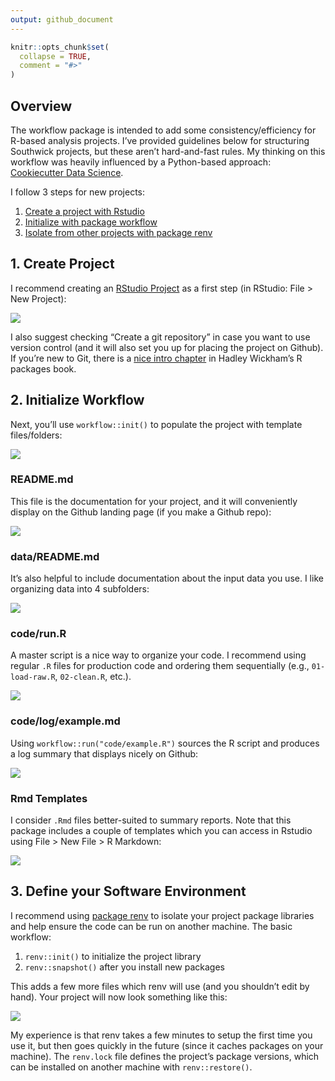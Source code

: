 ---
output: github_document
---
<!-- setup-project.md is generated from setup-project.Rmd. Please edit that file -->

```{r, include = FALSE}
knitr::opts_chunk$set(
  collapse = TRUE,
  comment = "#>"
)
```

## Overview

The workflow package is intended to add some consistency/efficiency for R-based analysis projects. I've provided guidelines below for structuring Southwick projects, but these aren't hard-and-fast rules. My thinking on this workflow was heavily influenced by a Python-based approach: [Cookiecutter Data Science](https://drivendata.github.io/cookiecutter-data-science/). 

I follow 3 steps for new projects:

1. [Create a project with Rstudio](#create-project)
2. [Initialize with package workflow](#initialize-workflow)
3. [Isolate from other projects with package renv](#define-your-software-environment)

## 1. Create Project

I recommend creating an [RStudio Project](https://r4ds.had.co.nz/workflow-projects.html) as a first step (in RStudio: File > New Project):

![](img/my-project.png)

I also suggest checking "Create a git repository" in case you want to use version control (and it will also set you up for placing the project on Github). If you're new to Git, there is a [nice intro chapter](http://r-pkgs.had.co.nz/git.html) in Hadley Wickham's R packages book.
 
## 2. Initialize Workflow

Next, you'll use `workflow::init()` to populate the project with template files/folders:

![](img/init.png)

### README.md

This file is the documentation for your project, and it will conveniently display on the Github landing page (if you make a Github repo):

![](img/readme.png)

### data/README.md

It's also helpful to include documentation about the input data you use. I like organizing data into 4 subfolders:

![](img/cookie.png)

### code/run.R

A master script is a nice way to organize your code. I recommend using regular `.R` files for production code and ordering them sequentially (e.g., `01-load-raw.R`, `02-clean.R`, etc.). 

![](img/run.png)

### code/log/example.md

Using `workflow::run("code/example.R")` sources the R script and produces a log summary that displays nicely on Github:

![](img/example.png)

### Rmd Templates

I consider `.Rmd` files better-suited to summary reports. Note that this package includes a couple of templates which you can access in Rstudio using File > New File > R Markdown:

![](img/rmd-template.png)

## 3. Define your Software Environment

I recommend using [package renv](https://rstudio.github.io/renv/index.html) to isolate your project package libraries and help ensure the code can be run on another machine. The basic workflow:

1. `renv::init()` to initialize the project library
2. `renv::snapshot()` after you install new packages

This adds a few more files which renv will use (and you shouldn't edit by hand). Your project will now look something like this:

![](img/renv.png)

My experience is that renv takes a few minutes to setup the first time you use it, but then goes quickly in the future (since it caches packages on your machine). The `renv.lock` file defines the project's package versions, which can be installed on another machine with `renv::restore()`.

